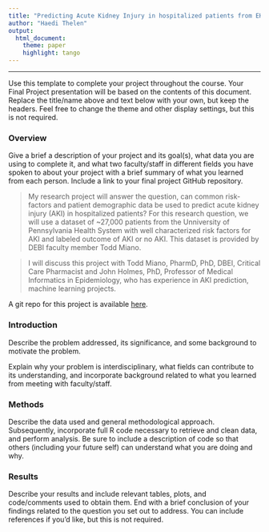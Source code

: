 ```yaml
---
title: "Predicting Acute Kidney Injury in hospitalized patients from EHR data"
author: "Haedi Thelen"
output: 
  html_document:
    theme: paper 
    highlight: tango
---
```



***
Use this template to complete your project throughout the course. Your Final Project presentation will be based on the contents of this document. Replace the title/name above and text below with your own, but keep the headers. Feel free to change the theme and other display settings, but this is not required.

### Overview
Give a brief a description of your project and its goal(s), what data you are using to complete it, and what two faculty/staff in different fields you have spoken to about your project with a brief summary of what you learned from each person. Include a link to your final project GitHub repository.

> My research project will answer the question, can common risk-factors and patient demographic data be used to predict acute kidney injury (AKI) in hospitalized patients? For this research question, we will use a dataset of ~27,000 patients from the Unniversity of Pennsylvania Health System with well characterized risk factors for AKI and labeled outcome of AKI or no AKI. This dataset is provided by DEBI faculty member Todd Miano.

> I will discuss this project with Todd Miano, PharmD, PhD, DBEI, Critical Care Pharmacist and John Holmes, PhD, Professor of Medical Informatics in Epidemiology, who has experience in AKI prediction, machine learning projects. 

A git repo for this project is available [here](https://github.com/HaediThelen/BMIN503_Final_Project). 

### Introduction 
Describe the problem addressed, its significance, and some background to motivate the problem.

Explain why your problem is interdisciplinary, what fields can contribute to its understanding, and incorporate background related to what you learned from meeting with faculty/staff.


### Methods
Describe the data used and general methodological approach. Subsequently, incorporate full R code necessary to retrieve and clean data, and perform analysis. Be sure to include a description of code so that others (including your future self) can understand what you are doing and why. 


### Results
Describe your results and include relevant tables, plots, and code/comments used to obtain them. End with a brief conclusion of your findings related to the question you set out to address. You can include references if you'd like, but this is not required.
